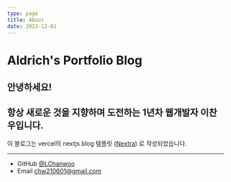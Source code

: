 ```yaml
---
type: page
title: About
date: 2022-12-01
---
```


# Aldrich's Portfolio Blog 

## 안녕하세요! 
## 항상 새로운 것을 지향하며 도전하는 1년차 웹개발자 이찬우입니다.

이 블로그는 vercel의 nextjs blog 템플릿 ([Nextra](https://nextra.vercel.app/)) 로 작성되었습니다.


---

- GitHub [@LChanwoo](https://github.com/LChanwoo)
- Email chw210601@gmail.com